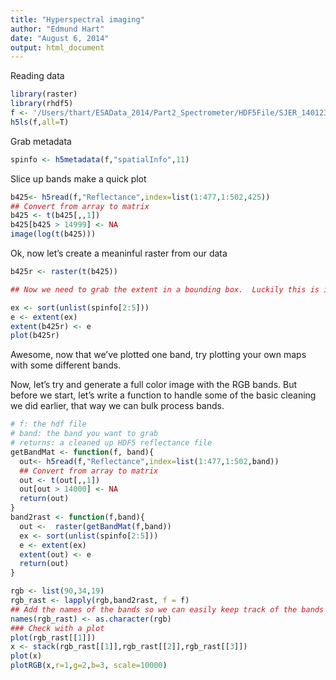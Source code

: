 ```yaml
---
title: "Hyperspectral imaging"
author: "Edmund Hart"
date: "August 6, 2014"
output: html_document
---
```


Reading data

```r
library(raster)
library(rhdf5)
f <- '/Users/thart/ESAData_2014/Part2_Spectrometer/HDF5File/SJER_140123_chip.h5'
h5ls(f,all=T)
```

Grab metadata
```r
spinfo <- h5metadata(f,"spatialInfo",11)
```


Slice up bands make a quick plot
```r
b425<- h5read(f,"Reflectance",index=list(1:477,1:502,425))
## Convert from array to matrix
b425 <- t(b425[,,1])
b425[b425 > 14999] <- NA
image(log(t(b425)))
```

Ok, now let's create a meaninful raster from our data
```r
b425r <- raster(t(b425))

## Now we need to grab the extent in a bounding box.  Luckily this is in the metadata,  We'll need it in the form of LL lon, UR lon, LL lat, UR lat

ex <- sort(unlist(spinfo[2:5]))
e <- extent(ex)
extent(b425r) <- e
plot(b425r)
```

Awesome, now that we've plotted one band, try plotting your own maps with some different bands.


Now, let's try and generate a full color image with the RGB bands.  But before we start, let's write a function to handle some of the basic cleaning we did earlier, that way we can bulk process bands.


```r
# f: the hdf file
# band: the band you want to grab
# returns: a cleaned up HDF5 reflectance file
getBandMat <- function(f, band){
  out<- h5read(f,"Reflectance",index=list(1:477,1:502,band))
  ## Convert from array to matrix
  out <- t(out[,,1])
  out[out > 14000] <- NA
  return(out)
}
band2rast <- function(f,band){
  out <-  raster(getBandMat(f,band))
  ex <- sort(unlist(spinfo[2:5]))
  e <- extent(ex)
  extent(out) <- e
  return(out)
}

rgb <- list(90,34,19)
rgb_rast <- lapply(rgb,band2rast, f = f)
## Add the names of the bands so we can easily keep track of the bands in the list
names(rgb_rast) <- as.character(rgb)
### Check with a plot
plot(rgb_rast[[1]])
x <- stack(rgb_rast[[1]],rgb_rast[[2]],rgb_rast[[3]])
plot(x)
plotRGB(x,r=1,g=2,b=3, scale=10000)
```


  

